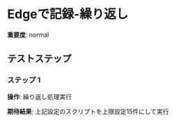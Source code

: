 # Edgeで記録-繰り返し

**重要度**: normal

## テストステップ

### ステップ 1

**操作**: 繰り返し処理実行

**期待結果**:
上記設定のスクリプトを上限設定15件にして実行

